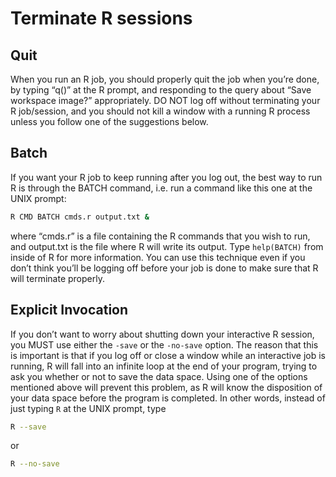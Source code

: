 # Terminate R sessions

## Quit

When you run an R job, you should properly quit the job when you're
done, by typing "q()" at the R prompt, and responding to the query about
"Save workspace image?" appropriately. DO NOT log off without
terminating your R job/session, and you should not kill a window with a
running R process unless you follow one of the suggestions below.

## Batch

If you want your R job to keep running after you log out, the best way
to run R is through the BATCH command, i.e. run a command like this one
at the UNIX prompt:

```bash
R CMD BATCH cmds.r output.txt &
```

where "cmds.r" is a file containing the R commands that you wish to run,
and output.txt is the file where R will write its output. Type
`help(BATCH)` from inside of R for more information. You can use this
technique even if you don't think you'll be logging off before your job
is done to make sure that R will terminate properly.

## Explicit Invocation

If you don't want to worry about shutting down your interactive R
session, you MUST use either the `-save` or the `-no-save` option. The
reason that this is important is that if you log off or close a window
while an interactive job is running, R will fall into an infinite loop
at the end of your program, trying to ask you whether or not to save the
data space. Using one of the options mentioned above will prevent this
problem, as R will know the disposition of your data space before the
program is completed. In other words, instead of just typing `R` at the
UNIX prompt, type

```bash
R --save
```

or

```bash
R --no-save
```
